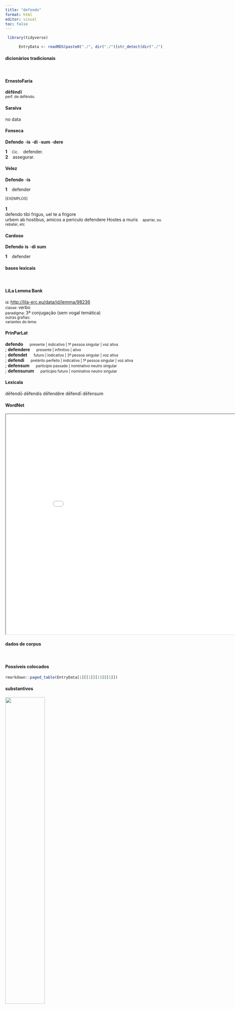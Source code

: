 ```yaml
---
title: "defendo"
format: html
editor: visual
toc: false
---
```



```r
 library(tidyverse) 

      EntryData <- readRDS(paste0("./", dir("./")[str_detect(dir("./"), "_xx100-101-102-101-110-100-111xx_.rds")]))

```


#### dicionários tradicionais

&emsp;




::: panel-tabset

#### ErnestoFaria

<b>dēfēndī</b> <br> <small>perf. de déféndo.</small> <br> <small></small>




#### Saraiva

no data




#### Fonseca

<b>Defendo</b> -<b>is</b> -<b>di</b> -<b>sum</b> -<b>dere</b>   <p> <b>1</b> &ensp; <small>Cic.</small> &ensp; defender. <br> <b>2</b> &ensp; assegurar. </p>




#### Velez

<b>Defendo</b> -<b>is</b>   <p> <b>1</b> &ensp; defender </p>   <p><small>[EXEMPLOS]</small><br> <br><b>1</b><br>defendo tibi frigus, uel te a frigore <br> urbem ab hostibus, amicos a periculo defendere Hostes a muris &ensp; <small>apartar, ou rebater, etc</small> </p>




#### Cardoso

<b>Defendo</b> <b>is</b> -<b>di</b> <b>sum</b>   <p> <b>1</b> &ensp; defender </p>


:::



#### bases lexicais

&emsp;






::: panel-tabset

#### LiLa Lemma Bank

<small> id: </small> <a href=' http://lila-erc.eu/data/id/lemma/98236 ' target="_blank"> http://lila-erc.eu/data/id/lemma/98236 </a> <br>
<small> classe: </small> verbo    <br>
<small> paradigma: </small> 3ª conjugação (sem vogal temática) <br>
<small> outras grafias: </small>  <br>
<small> variantes do lema: </small>  <br>





#### PrinParLat

<b> defendo </b>&emsp;<small> presente | indicativo | 1ª pessoa singular | voz ativa </small><br>
; <b> defendere </b>&emsp;<small> presente | infinitivo | ativo </small><br>
; <b> defendet </b>&emsp;<small> futuro | indicativo | 3ª pessoa singular | voz ativa </small><br>
; <b> defendi </b>&emsp;<small> pretérito perfeito | indicativo | 1ª pessoa singular | voz ativa </small><br>
; <b> defensum </b>&emsp;<small> particípio passado | nominativo neutro singular </small><br>
; <b> defensurum </b>&emsp;<small> particípio futuro | nominativo neutro singular </small><br>





#### Lexicala

dēfendō 
 dēfendis 
 dēfendĕre 
 dēfendī 
 dēfensum




#### WordNet

<iframe width='900' height='700' src='Media/Tree__xx100-101-102-101-110-100-111xx__sem_type_lexemes_pt.html'>

</iframe>


:::



#### dados de corpus

&emsp;




::: panel-tabset

#### Possíveis colocados

```r

rmarkdown::paged_table(EntryData[1][[1]][13][[1]])

```


#### substantivos

![](./Media/wordcloud__xx100-101-102-101-110-100-111xx__BY_collocate_scoreSUBST.webp){width=50% fig-alt='This chart plots collocate by scoreSUBST, for the headword defendo here are all the values plotted: collocate: actum; scoreSUBST: 2. collocate: libertas; scoreSUBST: 2. collocate: infero; scoreSUBST: 0. collocate: causa; scoreSUBST: 2. collocate: neque; scoreSUBST: 0. collocate: publicus; scoreSUBST: 0. collocate: romanus; scoreSUBST: 0. collocate: consul; scoreSUBST: 2. collocate: sui; scoreSUBST: 0. collocate: que; scoreSUBST: 0. collocate: possum; scoreSUBST: 0'}




#### adjetivos

![](./Media/wordcloud__xx100-101-102-101-110-100-111xx__BY_collocate_scoreADJ.webp){width=50% fig-alt='This chart plots collocate by scoreADJ, for the headword defendo here are all the values plotted: collocate: actum; scoreADJ: 0. collocate: libertas; scoreADJ: 0. collocate: infero; scoreADJ: 0. collocate: causa; scoreADJ: 0. collocate: neque; scoreADJ: 0. collocate: publicus; scoreADJ: 2. collocate: romanus; scoreADJ: 2. collocate: consul; scoreADJ: 0. collocate: sui; scoreADJ: 0. collocate: que; scoreADJ: 0. collocate: possum; scoreADJ: 0'}




#### verbos

![](./Media/wordcloud__xx100-101-102-101-110-100-111xx__BY_collocate_scoreVERBO.webp){width=50% fig-alt='This chart plots collocate by scoreVERBO, for the headword defendo here are all the values plotted: collocate: actum; scoreVERBO: 0. collocate: libertas; scoreVERBO: 0. collocate: infero; scoreVERBO: 2. collocate: causa; scoreVERBO: 0. collocate: neque; scoreVERBO: 0. collocate: publicus; scoreVERBO: 0. collocate: romanus; scoreVERBO: 0. collocate: consul; scoreVERBO: 0. collocate: sui; scoreVERBO: 0. collocate: que; scoreVERBO: 0. collocate: possum; scoreVERBO: 1'}




#### advérbios

![](./Media/wordcloud__xx100-101-102-101-110-100-111xx__BY_collocate_scoreADV.webp){width=50% fig-alt='This chart plots collocate by scoreADV, for the headword defendo here are all the values plotted: collocate: actum; scoreADV: 0. collocate: libertas; scoreADV: 0. collocate: infero; scoreADV: 0. collocate: causa; scoreADV: 0. collocate: neque; scoreADV: 0. collocate: publicus; scoreADV: 0. collocate: romanus; scoreADV: 0. collocate: consul; scoreADV: 0. collocate: sui; scoreADV: 0. collocate: que; scoreADV: 0. collocate: possum; scoreADV: 0'}




#### preposições e conjunções

![](./Media/wordcloud__xx100-101-102-101-110-100-111xx__BY_collocate_scoreFUNC.webp){width=50% fig-alt='This chart plots collocate by scoreFUNC, for the headword defendo here are all the values plotted: collocate: actum; scoreFUNC: 0. collocate: libertas; scoreFUNC: 0. collocate: infero; scoreFUNC: 0. collocate: causa; scoreFUNC: 0. collocate: neque; scoreFUNC: 0. collocate: publicus; scoreFUNC: 0. collocate: romanus; scoreFUNC: 0. collocate: consul; scoreFUNC: 0. collocate: sui; scoreFUNC: 0. collocate: que; scoreFUNC: 0. collocate: possum; scoreFUNC: 0'}


:::



::: panel-tabset

#### ExemplosTraduzidos

<p> sed iam exhibeo pupillum neque <b>defendo</b> <br> <small> Cic.Att.5.18.4 <br> Mas já estou apresentando-o como pupilo e não o defendo. <small> [JDD] </small> </small> </p>
; <p> poterat etiam aliquid iure factum <b>defendere</b> <br> <small> Cic.Att.4.3.2 <br> podia até defender que tinha feito algo legitimamente. <small> [JDD] </small> </small> </p>
; <p> iam nunc fingunt responsa Antoni eaque <b>defendunt</b> <br> <small> Cic.Phil.7.2.1 <br> Já agora inventam respostas de Antônio e as defendem. <small> [JDD] </small> </small> </p>
; <p> et uos acta Caesaris <b>defenditis</b> qui leges eius euertitis <br> <small> Cic.Phil.1.19.7 <br> E vós, que anulais as leis de César, defendeis suas resoluções? <small> [JDD] </small> </small> </p>
; <p> quid enim esset in quo se non facile <b>defenderet</b> <br> <small> Cic.Cael.38 <br> Pois que situação haveria em que ele não se defendesse facilmente? <small> [JDD] </small> </small> </p>
; <p> hortatur ut se et Appium sequantur et suam libertatem vi <b>defendant</b> <br> <small> Cic.Att.4.2.3 <br> exorta-os a seguirem a ele e a Ápio e a defenderem a sua Liberdade. <small> [JDD, de outra edição] </small> </small> </p>
; <p> nescit omnino te communem causam <b>defendere</b> eorum qui agros publicos possideant <br> <small> Cic.Att.2.15.4 <br> Ela absolutamente não sabe que tu defendes a causa comum dos que possuem terras públicas. <small> [JDD] </small> </small> </p>
; <p> sed ea non muto non moueo summo studio illius praeclara acta <b>defendo</b> <br> <small> Cic.Phil.1.17.6 <br> Mas não as mudo, não as removo: com imenso interesse defendo suas ilustres resoluções. <small> [JDD] </small> </small> </p>
; <p> a quo tandem M. Cato est aequius consulem <b>defendi</b> quam a consule <br> <small> Cic.Mur.3 <br> Afinal, Marco Catão, por quem é mais justo que um cônsul seja defendido do que por outro cônsul? <small> [JDD] </small> </small> </p>
; <p> quibus amissis reliqui neque quo se reciperent neque quemadmodum oppida <b>defenderent</b> habebant <br> <small> Caes.Gal.3.16.3 <br> perdidas essas, os restantes não tinham onde se refugiassem, nem de que modo defendessem suas cidadelas. <small> [JDD, de outra edição] </small> </small> </p>
; <p> eius rei testimonium esse quod nisi rogatus non uenerit et quod bellum non intulerit sed <b>defenderit</b> <br> <small> Caes.Gal.1.44.6 <br> Que era testemunho disso o fato de que ele não veio, a não ser solicitado e não fez a guerra, mas defendeu-se. <small> [JDD] </small> </small> </p>
; <p> equitis autem Romani esse filium criminis loco poni ab accusatoribus neque his iudicantibus oportuit neque <b>defendentibus</b> nobis <br> <small> Cic.Cael.4 <br> Mas ser posto como crime pelos acusadores o fato de ser filho de um cavaleiro romano não foi oportuno nem para estes que o julgam nem para nós que o defendemos. <small> [JDD] </small> </small> </p>





#### Frequência por autor

![](./Media/barchart__xx100-101-102-101-110-100-111xx__lemma_BY_author_Frequencies.webp){width=50% fig-alt='This charts plots the frequency of lemma by author_Frequencies. The Cicero subcorpus registers the highest normalized frequency, with the value of 10.09 and an absolute frequency of 162. The Caesar subcorpus follows, with a normalized frequency of 6.8 and an absolute frequency of 18. the subcorpus with the least normalized frequency is Ovidius with the normalized value of 0 and an absolute freqeuncy of 0. here are all the values: subcorpus: Caesar ; normalized frequency: 18 ; absolute frequency: 6.79809653297077. subcorpus: Cicero ; normalized frequency: 162 ; absolute frequency: 10.0919488674591. subcorpus: Horatius ; normalized frequency: 6 ; absolute frequency: 5.32812361246781. subcorpus: Ovidius ; normalized frequency: 0 ; absolute frequency: 0. subcorpus: Phaedrus ; normalized frequency: 0 ; absolute frequency: 0. subcorpus: Sallustius ; normalized frequency: 4 ; absolute frequency: 3.71023096187738. subcorpus: Seneca ; normalized frequency: 6 ; absolute frequency: 1.11979992907934. subcorpus: Suetonius ; normalized frequency: 0 ; absolute frequency: 0. subcorpus: Tacitus ; normalized frequency: 0 ; absolute frequency: 0. subcorpus: Vergilius ; normalized frequency: 0 ; absolute frequency: 0. subcorpus: Hieronymus ; normalized frequency: 0 ; absolute frequency: 0'}




#### Frequência por gênero

![](./Media/barchart__xx100-101-102-101-110-100-111xx__lemma_BY_genre_Frequencies.webp){width=50% fig-alt='This charts plots the frequency of lemma by genre_Frequencies. The Prosa.oratória subcorpus registers the highest normalized frequency, with the value of 12.77 and an absolute frequency of 133. The Prosa.oratória subcorpus follows, with a normalized frequency of 12.77 and an absolute frequency of 133. the subcorpus with the least normalized frequency is Poesia.didática with the normalized value of 0 and an absolute freqeuncy of 0. here are all the values: subcorpus: Prosa.histórica ; normalized frequency: 22 ; absolute frequency: 5.35553445799557. subcorpus: Prosa.filosófica ; normalized frequency: 11 ; absolute frequency: 1.81216124940281. subcorpus: Prosa.oratória ; normalized frequency: 133 ; absolute frequency: 12.76967538141. subcorpus: Prosa.epistolográfica ; normalized frequency: 21 ; absolute frequency: 5.56453536129733. subcorpus: Poesia.lírica ; normalized frequency: 6 ; absolute frequency: 5.04753091612686. subcorpus: Poesia.didática ; normalized frequency: 0 ; absolute frequency: 0. subcorpus: Poesia.trágica ; normalized frequency: 3 ; absolute frequency: 2.60597637248089. subcorpus: Poesia.épica ; normalized frequency: 0 ; absolute frequency: 0. subcorpus: Prosa.ficcional ; normalized frequency: 0 ; absolute frequency: 0'}




#### Frequência por século

![](./Media/barchart__xx100-101-102-101-110-100-111xx__lemma_BY_period_Frequencies.webp){width=50% fig-alt='This charts plots the frequency of lemma by period_Frequencies. The I.a.C. subcorpus registers the highest normalized frequency, with the value of 8.84 and an absolute frequency of 190. The I.a.C. subcorpus follows, with a normalized frequency of 8.84 and an absolute frequency of 190. the subcorpus with the least normalized frequency is II.d.C. with the normalized value of 0 and an absolute freqeuncy of 0. here are all the values: subcorpus: I.a.C. ; normalized frequency: 190 ; absolute frequency: 8.84337910169886. subcorpus: I.d.C. ; normalized frequency: 6 ; absolute frequency: 0.917852225791647. subcorpus: II.d.C. ; normalized frequency: 0 ; absolute frequency: 0. subcorpus: IV.d.C. ; normalized frequency: 0 ; absolute frequency: 0'}


:::

